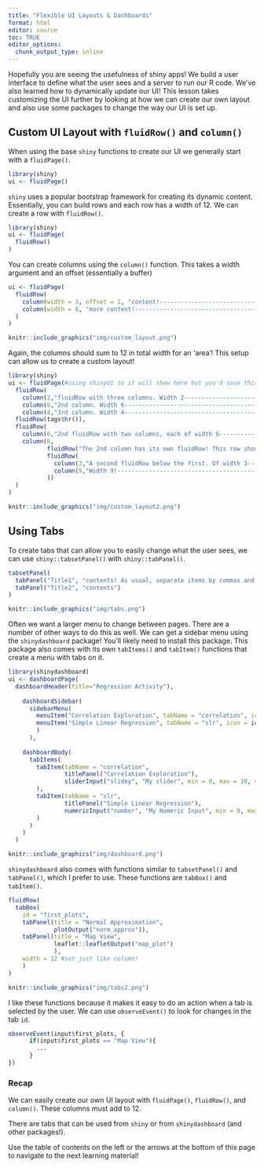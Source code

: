 ```yaml
---
title: "Flexible UI Layouts & Dashboards"
format: html
editor: source
toc: TRUE
editor_options: 
  chunk_output_type: inline
---
```


Hopefully you are seeing the usefulness of shiny apps! We build a user interface to define what the user sees and a server to run our R code. We've also learned how to dynamically update our UI! This lesson takes customizing the UI further by looking at how we can create our own layout and also use some packages to change the way our UI is set up.

## Custom UI Layout with `fluidRow()` and `column()`

When using the base `shiny` functions to create our UI we generally start with a `fluidPage()`.

```r
library(shiny)
ui <- fluidPage()
```

`shiny` uses a popular bootstrap framework for creating its dynamic content. Essentially, you can build rows and each row has a width of 12. We can create a row with `fluidRow()`.

```r
library(shiny)
ui <- fluidPage(
  fluidRow()
)
```

You can create columns using the `column()` function. This takes a width argument and an offset (essentially a buffer)

```r
ui <- fluidPage(
  fluidRow(
    column(width = 3, offset = 1, "content!--------------------------------------------------"),
    column(width = 8, "more content!--------------------------------------------------------------------")
  )
)
```

```r
knitr::include_graphics("img/custom_layout.png")
```

Again, the columns should sum to 12 in total width for an 'area'! This setup can allow us to create a custom layout!

```r
library(shiny)
ui <- fluidPage(#using shinyUI so it will show here but you'd save this as ui instead!
  fluidRow(
    column(2,"fluidRow with three columns. Width 2-------------------------------------------------------------------"),
    column(6,"2nd column. Width 6------------------------------------------------------------------------------------------------------------------"),
    column(4,"3rd column. Width 4-------------------------------------------------------------")),
  fluidRow(tags$hr()),
  fluidRow(
    column(6,"2nd fluidRow with two columns, each of width 6------------------------------------------------------------------------------"),
    column(6,
           fluidRow("The 2nd column has its own fluidRow! This row should have columns that sum to 12 again! In this case there are no columns so it defaults to fill all 12 columns"),
           fluidRow(
             column(3,"A second fluidRow below the first. Of width 3------------------------------------"),
             column(9,"Width 9!--------------------------------------------------------------------------------")
           ))
  )
)
```

```r
knitr::include_graphics("img/custom_layout2.png")
```

## Using Tabs

To create tabs that can allow you to easily change what the user sees, we can use `shiny::tabsetPanel()` with `shiny::tabPanel()`.

```r
tabsetPanel(
  tabPanel("Title1", "contents! As usual, separate items by commas and you can put widgets, outputs, and HTML content"),
  tabPanel("Title2", "contents")
)
```

```r
knitr::include_graphics("img/tabs.png")
```

Often we want a larger menu to change between pages. There are a number of other ways to do this as well. We can get a sidebar menu using the `shinydashboard` package! You'll likely need to install this package. This package also comes with its own `tabItems()` and `tabItem()` functions that create a menu with tabs on it.

```r
library(shinydashboard)
ui <- dashboardPage(
  dashboardHeader(title="Regression Activity"),
    
    dashboardSidebar(    
      sidebarMenu(
        menuItem("Correlation Exploration", tabName = "correlation", icon = icon("archive")),
        menuItem("Simple Linear Regression", tabName = "slr", icon = icon("laptop"))
        )
      ),
    
    dashboardBody(
      tabItems(
        tabItem(tabName = "correlation",
                titlePanel("Correlation Exploration"),
                sliderInput("slidey", "My slider", min = 0, max = 10, value = 5)
        ),
        tabItem(tabName = "slr",
                titlePanel("Simple Linear Regression"),
                numericInput("number", "My Numeric Input", min = 0, max = 10, value = 5)
        )
      )
    )
  )
```

```r
knitr::include_graphics("img/dashboard.png")
```

`shinydashboard` also comes with functions similar to `tabsetPanel()` and `tabPanel()`, which I prefer to use. These functions are `tabBox()` and `tabItem()`.

```r
fluidRow(
  tabBox(
    id = "first_plots",
    tabPanel(title = "Normal Approximation",
             plotOutput("norm_approx")),
    tabPanel(title = "Map View", 
             leaflet::leafletOutput("map_plot")
             ),
    width = 12 #set just like column! 
    )
)
```

```r
knitr::include_graphics("img/tabs2.png")
```

I like these functions because it makes it easy to do an action when a tab is selected by the user. We can use `observeEvent()` to look for changes in the tab `id`.

```r
observeEvent(input$first_plots, {
      if(input$first_plots == "Map View"){
        ...
      }
})
```

### Recap

We can easily create our own UI layout with `fluidPage()`, `fluidRow()`, and `column()`. These columns must add to 12.

There are tabs that can be used from `shiny` or from `shinydashboard` (and other packages!).

Use the table of contents on the left or the arrows at the bottom of this page to navigate to the next learning material!